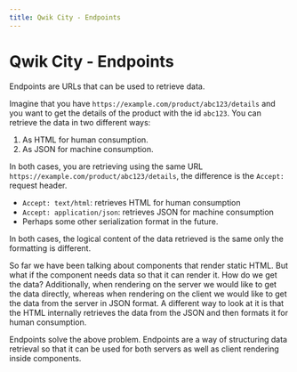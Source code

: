 ```yaml
---
title: Qwik City - Endpoints
---
```


# Qwik City - Endpoints

Endpoints are URLs that can be used to retrieve data.

Imagine that you have `https://example.com/product/abc123/details` and you want to get the details of the product with the id `abc123`. You can retrieve the data in two different ways:
1. As HTML for human consumption.
2. As JSON for machine consumption.

In both cases, you are retrieving using the same URL `https://example.com/product/abc123/details`, the difference is the `Accept:` request header.
- `Accept: text/html`: retrieves HTML for human consumption
- `Accept: application/json`: retrieves JSON for machine consumption
- Perhaps some other serialization format in the future.

In both cases, the logical content of the data retrieved is the same only the formatting is different. 

So far we have been talking about components that render static HTML. But what if the component needs data so that it can render it. How do we get the data? Additionally, when rendering on the server we would like to get the data directly, whereas when rendering on the client we would like to get the data from the server in JSON format. A different way to look at it is that the HTML internally retrieves the data from the JSON  and then formats it for human consumption. 

Endpoints solve the above problem. Endpoints are a way of structuring data retrieval so that it can be used for both servers as well as client rendering inside components. 